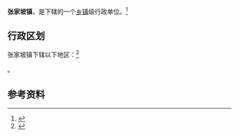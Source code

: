 {{中国乡级行政区|37/03/23/108/000}}

'''张家坡镇'''，是{{PRC admin/fullname|37/03/23/108/000|3}}下辖的一个[[乡镇|乡镇]]级行政单位。<ref>{{PRC admin/ref sgc|{{PRC admin/parent|37/03/23/108/000}}}}</ref>

== 行政区划 ==

张家坡镇下辖以下地区：<ref>{{PRC admin/ref sgc|37/03/23/108/000}}</ref>

{{PRC admin/children|37/03/23/108/000}}。

== 参考资料 ==

{{reflist}}

{{行政区划小作品}}
{{PRC admin/navcat|37/03/23/108/000}}